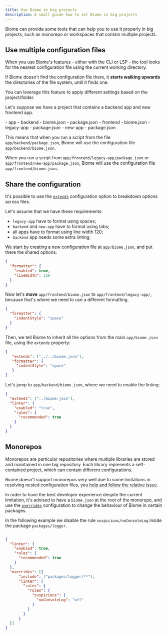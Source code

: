 ```yaml
---
title: Use Biome in big projects
description: A small guide how to set Biome in big projects
---
```



Biome can provide some tools that can help you to use it properly in big projects, such as monorepo or workspaces that contain multiple projects.


## Use multiple configuration files

When you use Biome's features - either with the CLI or LSP - the tool looks for the nearest configuration file using the current working directory.

If Biome doesn't find the configuration file there, it **starts walking upwards** the directories of the file system, until it finds one.

You can leverage this feature to apply different settings based on the project/folder.

Let's suppose we have a project that contains a backend app and new frontend app.


<FileTree>
  - app
    - backend
      - biome.json
      - package.json
    - frontend
      - biome.json
      - legacy-app
        - package.json
      - new-app
        - package.json
</FileTree>

This means that when you run a script from the file `app/backend/package.json`, Biome will use the configuration file `app/backend/biome.json`.

When you run a script from `app/frontend/legacy-app/package.json` or `app/frontend/new-app/package.json`, Biome will use the configuration file `app/frontend/biome.json`.

## Share the configuration

It's possible to use the [`extends`](/reference/configuration#extends) configuration option to breakdown options across files.

Let's assume that we have these requirements:
- `legacy-app` have to format using spaces;
- `backend` and `new-app` have to format using tabs;
- all apps have to format using line width 120;
- `backend` app needs some extra linting;

We start by creating a new configuration file at `app/biome.json`, and put there the shared options:


```json title="app/biome.json"
{
  "formatter": {
    "enabled": true,
    "lineWidth": 120
  }
}
```

Now let's **move** `app/frontend/biome.json` to `app/frontend/legacy-app/`, because that's where we need to use a different formatting.


```json title="app/frontend/legacy-app/biome.json"
{
  "formatter": {
    "indentStyle": "space"
  }
}
```

Then, we tell Biome to inherit all the options from the main `app/biome.json` file, using the `extends` property:

```json title="app/frontend/legacy-app/biome.json" ins={2}
{
   "extends": ["../../biome.json"],
   "formatter": {
     "indentStyle": "space"
   }
}
```

Let's jump to `app/backend/biome.json`, where we need to enable the linting:


```json title="app/backend/biome.json"
{
  "extends": ["../biome.json"],
  "linter": {
    "enabled": "true",
    "rules": {
      "recommended": true
    }
  }
}
```

## Monorepos

Monorepos are particular repositories where multiple libraries are stored and maintained in one big repository. Each library represents a self-contained project, which can contain different configurations.

Biome doesn't support monorepos very well due to some limitations in resolving nested configuration files, you [help and follow the relative issue](https://github.com/biomejs/biome/issues/2228).

In order to have the best developer experience despite the current limitation, it's advised to have a `biome.json` at the root of the monorepo, and use the [`overrides`](/reference/configuration/#overrides) configuration to change the behaviour of Biome in certain packages.

In the following example we disable the rule `suspicious/noConsoleLog` inside the package `packages/logger`.

```json title="biome.jsonc"

{
  "linter": {
    "enabled": true,
    "rules": {
      "recommended": true
    }
  },
  "overrides": [{
      "include": ["packages/logger/**"],
      "linter": {
        "rules": {
          "rules": {
            "suspicious": {
              "noConsoleLog": "off"
            }
          }
        }
      }
  }]
}
```

